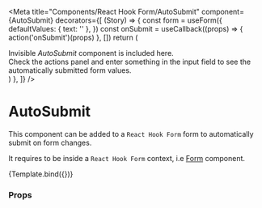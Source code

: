 
<Meta
  title="Components/React Hook Form/AutoSubmit"
  component={AutoSubmit}
  decorators={[
    (Story) => {
      const form = useForm({
        defaultValues: { text: '' },
      })
      const onSubmit = useCallback((props) => {
        action('onSubmit')(props)
      }, [])
      return (
        <Form form={form} onSubmit={onSubmit}>
          <div className="mb-3">
            Invisible <i>AutoSubmit</i> component is included here.
            <br />
            Check the actions panel and enter something in the input field to
            see the automatically submitted form values.
          </div>
          <Story />
          <InputFormField name="text" />
        </Form>
      )
    },
  ]}
/>

# AutoSubmit

This component can be added to a `React Hook Form` form to automatically submit on form changes.

It requires to be inside a `React Hook Form` context, i.e [Form](/docs/components-form-form--docs) component.


<Canvas>
  <Story
    name="Default"
    args={{
      interval: undefined,
    }}
  >
    {Template.bind({})}
  </Story>
</Canvas>

### Props

<ArgsTable story="Default" />
